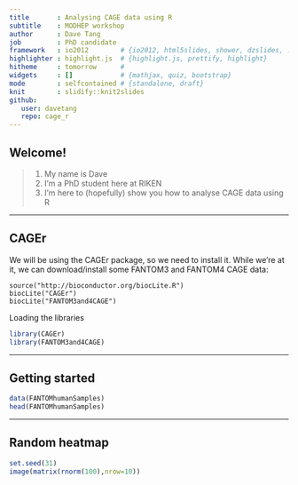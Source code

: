 ```yaml
---
title       : Analysing CAGE data using R
subtitle    : MODHEP workshop
author      : Dave Tang
job         : PhD candidate
framework   : io2012        # {io2012, html5slides, shower, dzslides, ...}
highlighter : highlight.js  # {highlight.js, prettify, highlight}
hitheme     : tomorrow      # 
widgets     : []            # {mathjax, quiz, bootstrap}
mode        : selfcontained # {standalone, draft}
knit        : slidify::knit2slides
github:
   user: davetang
   repo: cage_r
---
```


<style>
.title-slide {
  background-color: #FFFFFF;
}
</style>

## Welcome!

> 1. My name is Dave
> 2. I'm a PhD student here at RIKEN
> 3. I'm here to (hopefully) show you how to analyse CAGE data using R

---

## CAGEr

We will be using the CAGEr package, so we need to install it. While we're at it, we can download/install some FANTOM3 and FANTOM4 CAGE data:

```
source("http://bioconductor.org/biocLite.R")
biocLite("CAGEr")
biocLite("FANTOM3and4CAGE")
```

Loading the libraries

```r
library(CAGEr)
library(FANTOM3and4CAGE)
```

---

## Getting started

```r
data(FANTOMhumanSamples)
head(FANTOMhumanSamples)
```

---

## Random heatmap

```r
set.seed(31)
image(matrix(rnorm(100),nrow=10))
```